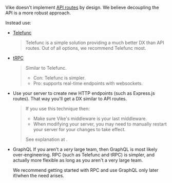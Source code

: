 
Vike doesn't implement [API routes](https://nextjs.org/docs/api-routes/introduction) by design. We believe decoupling the API is a more robust approach.

Instead use:

- [Telefunc](https://telefunc.com)
  > Telefunc is a simple solution providing a much better DX than API routes. Out of all options, we recommend Telefunc most.
- [tRPC](https://trpc.io/)
  > Similar to Telefunc.
  >  - Con: Telefunc is simpler.
  >  - Pro: supports real-time endpoints with websockets.
- Use your server to create new HTTP endpoints (such as Express.js routes). That way you'll get a DX similar to API routes.
  > If you use this technique then:
  >   - Make sure Vike's middleware is your last middleware.
  >   - When modifying your server, you may need to manually restart your server for your changes to take effect.
  >
  > See explanation at <Link href="/renderPage" />.
- GraphQL
  <Warning>
    If you aren't a *very* large team, then GraphQL is most likely over-engineering. RPC (such as Telefunc and tRPC) is simpler, and
    actually more flexible as long as you aren't a very large team.

    We recommend getting started with RPC and use GraphQL only later if/when the need arises.
  </Warning>
